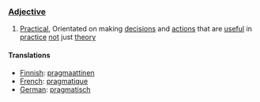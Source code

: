 === [[Adjective]] ===

#[[Practical]], Orientated on making [[decision]]s and [[action]]s that are [[useful]] in [[practice]] [[not]] just [[theory]]


==== Translations ====

*[[Finnish]]: [[pragmaattinen]]
*[[French]]: [[pragmatique]]
*[[German]]: [[pragmatisch]]